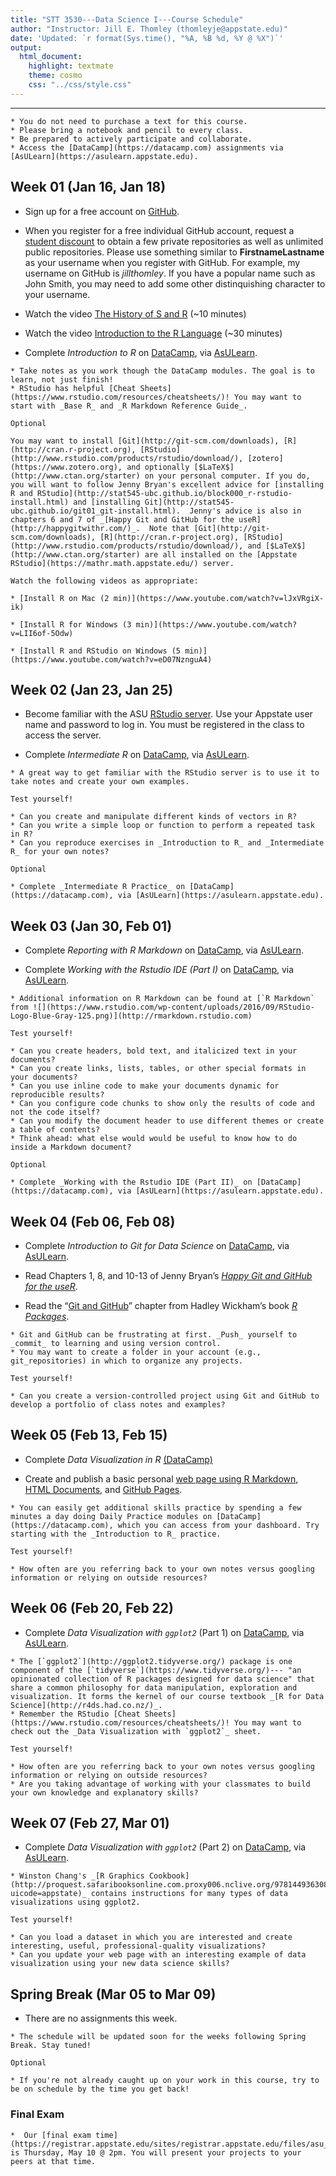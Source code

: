 ```yaml
---
title: "STT 3530---Data Science I---Course Schedule"
author: "Instructor: Jill E. Thomley (thomleyje@appstate.edu)"
date: 'Updated: `r format(Sys.time(), "%A, %B %d, %Y @ %X")`'
output: 
  html_document: 
    highlight: textmate
    theme: cosmo
    css: "../css/style.css"
---
```


<script type="text/x-mathjax-config">
MathJax.Hub.Config({
  TeX: { equationNumbers: { autoNumber: "AMS" } }
});
</script>

<hr>

```block
* You do not need to purchase a text for this course.
* Please bring a notebook and pencil to every class. 
* Be prepared to actively participate and collaborate.
* Access the [DataCamp](https://datacamp.com) assignments via [AsULearn](https://asulearn.appstate.edu).
```


## Week 01 (Jan 16, Jan 18) {-}

* Sign up for a free account on [GitHub](https://github.com).

* When you register for a free individual GitHub account, request a [student discount](https://education.github.com) to obtain a few private repositories as well as unlimited public repositories.  Please use something similar to **FirstnameLastname** as your username when you register with GitHub.  For example, my username on GitHub is *jillthomley*. If you have a popular name such as John Smith, you may need to add some other distinquishing character to your username.   

* Watch the video [The History of S and R](https://youtu.be/jk9S3RTAl38) (~10 minutes)

* Watch the video [Introduction to the R Language](https://youtu.be/APm4SxJx0eg) (~30 minutes)

* Complete _Introduction to R_ on [DataCamp](https://datacamp.com), via [AsULearn](https://asulearn.appstate.edu).
 
```block
* Take notes as you work though the DataCamp modules. The goal is to learn, not just finish!
* RStudio has helpful [Cheat Sheets](https://www.rstudio.com/resources/cheatsheets/)! You may want to start with _Base R_ and _R Markdown Reference Guide_.
```
 
```block
Optional

You may want to install [Git](http://git-scm.com/downloads), [R](http://cran.r-project.org), [RStudio](http://www.rstudio.com/products/rstudio/download/), [zotero](https://www.zotero.org), and optionally [$LaTeX$](http://www.ctan.org/starter) on your personal computer. If you do, you will want to follow Jenny Bryan's excellent advice for [installing R and RStudio](http://stat545-ubc.github.io/block000_r-rstudio-install.html) and [installing Git](http://stat545-ubc.github.io/git01_git-install.html).  Jenny's advice is also in chapters 6 and 7 of _[Happy Git and GitHub for the useR](http://happygitwithr.com/)_.  Note that [Git](http://git-scm.com/downloads), [R](http://cran.r-project.org), [RStudio](http://www.rstudio.com/products/rstudio/download/), and [$LaTeX$](http://www.ctan.org/starter) are all installed on the [Appstate RStudio](https://mathr.math.appstate.edu/) server.

Watch the following videos as appropriate:

* [Install R on Mac (2 min)](https://www.youtube.com/watch?v=lJxVRgiX-ik)    

* [Install R for Windows (3 min)](https://www.youtube.com/watch?v=LII6of-5Odw)    

* [Install R and RStudio on Windows (5 min)](https://www.youtube.com/watch?v=eD07NznguA4)    
```


## Week 02 (Jan 23, Jan 25) {-}

* Become familiar with the ASU [RStudio server](https://mathr.math.appstate.edu/). Use your Appstate user name and password to log in.  You must be registered in the class to access the server.

* Complete _Intermediate R_ on [DataCamp](https://datacamp.com), via [AsULearn](https://asulearn.appstate.edu).

```block
* A great way to get familiar with the RStudio server is to use it to take notes and create your own examples.
```

```block
Test yourself!

* Can you create and manipulate different kinds of vectors in R?
* Can you write a simple loop or function to perform a repeated task in R?
* Can you reproduce exercises in _Introduction to R_ and _Intermediate R_ for your own notes? 
```

```block
Optional

* Complete _Intermediate R Practice_ on [DataCamp](https://datacamp.com), via [AsULearn](https://asulearn.appstate.edu).    
```


## Week 03 (Jan 30, Feb 01) {-}

* Complete _Reporting with R Markdown_ on [DataCamp](https://datacamp.com), via [AsULearn](https://asulearn.appstate.edu).

* Complete _Working with the Rstudio IDE (Part I)_ on [DataCamp](https://datacamp.com), via [AsULearn](https://asulearn.appstate.edu).

```block
* Additional information on R Markdown can be found at [`R Markdown` from ![](https://www.rstudio.com/wp-content/uploads/2016/09/RStudio-Logo-Blue-Gray-125.png)](http://rmarkdown.rstudio.com)
```

```block
Test yourself!

* Can you create headers, bold text, and italicized text in your documents? 
* Can you create links, lists, tables, or other special formats in your documents?
* Can you use inline code to make your documents dynamic for reproducible results?
* Can you configure code chunks to show only the results of code and not the code itself?
* Can you modify the document header to use different themes or create a table of contents?
* Think ahead: what else would would be useful to know how to do inside a Markdown document?
```

```block
Optional

* Complete _Working with the Rstudio IDE (Part II)_ on [DataCamp](https://datacamp.com), via [AsULearn](https://asulearn.appstate.edu).    
```

## Week 04 (Feb 06, Feb 08) {-}

* Complete _Introduction to Git for Data Science_ on [DataCamp](https://datacamp.com), via [AsULearn](https://asulearn.appstate.edu).

* Read Chapters 1, 8, and 10-13 of Jenny Bryan's _[Happy Git and GitHub for the useR](http://happygitwithr.com/)_.

* Read the "[Git and GitHub](http://r-pkgs.had.co.nz/git.html)" chapter from Hadley Wickham's book _[R Packages](http://r-pkgs.had.co.nz/)_.

```block
* Git and GitHub can be frustrating at first. _Push_ yourself to _commit_ to learning and using version control.
* You may want to create a folder in your account (e.g., git_repositories) in which to organize any projects.
```

```block
Test yourself!

* Can you create a version-controlled project using Git and GitHub to develop a portfolio of class notes and examples?
```


## Week 05 (Feb 13, Feb 15) {-}

* Complete _Data Visualization in R_ [(DataCamp)](https://datacamp.com)

* Create and publish a basic personal [web page using R Markdown](http://rmarkdown.rstudio.com/rmarkdown_websites.html), [HTML Documents](https://rmarkdown.rstudio.com/html_document_format.html), and [GitHub Pages](https://pages.github.com/). 

```block
* You can easily get additional skills practice by spending a few minutes a day doing Daily Practice modules on [DataCamp](https://datacamp.com), which you can access from your dashboard. Try starting with the _Introduction to R_ practice.
```

```block
Test yourself!

* How often are you referring back to your own notes versus googling information or relying on outside resources?
```


## Week 06 (Feb 20, Feb 22) {-}

* Complete _Data Visualization with `ggplot2`_ (Part 1) on [DataCamp](https://datacamp.com), via [AsULearn](https://asulearn.appstate.edu).

```block
* The [`ggplot2`](http://ggplot2.tidyverse.org/) package is one component of the [`tidyverse`](https://www.tidyverse.org/)--- "an opinionated collection of R packages designed for data science" that share a common philosophy for data manipulation, exploration and visualization. It forms the kernel of our course textbook _[R for Data Science](http://r4ds.had.co.nz/)_.
* Remember the RStudio [Cheat Sheets](https://www.rstudio.com/resources/cheatsheets/)! You may want to check out the _Data Visualization with `ggplot2`_ sheet.
```

```block
Test yourself!

* How often are you referring back to your own notes versus googling information or relying on outside resources?
* Are you taking advantage of working with your classmates to build your own knowledge and explanatory skills?
```


## Week 07 (Feb 27, Mar 01) {-}

* Complete _Data Visualization with `ggplot2`_ (Part 2) on [DataCamp](https://datacamp.com), via [AsULearn](https://asulearn.appstate.edu).

```block
* Winston Chang's _[R Graphics Cookbook](http://proquest.safaribooksonline.com.proxy006.nclive.org/9781449363086?uicode=appstate)_ contains instructions for many types of data visualizations using ggplot2.
```

```block
Test yourself!

* Can you load a dataset in which you are interested and create interesting, useful, professional-quality visualizations?
* Can you update your web page with an interesting example of data visualization using your new data science skills?
```


## Spring Break (Mar 05 to Mar 09) {-}

* There are no assignments this week. 

```block
* The schedule will be updated soon for the weeks following Spring Break. Stay tuned!
```

```block
Optional

* If you're not already caught up on your work in this course, try to be on schedule by the time you get back!
```


### Final Exam {-}

```block
*  Our [final exam time](https://registrar.appstate.edu/sites/registrar.appstate.edu/files/asu_spring_2018_exam_schedule.pdf) is Thursday, May 10 @ 2pm. You will present your projects to your peers at that time.
```